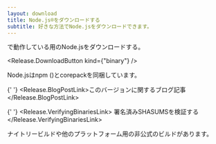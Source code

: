 ```yaml
---
layout: download
title: Node.js®をダウンロードする
subtitle: 好きな方法でNode.jsをダウンロードできます。
---
```


<section>
  <Release.BitnessDropdown />で動作している<Release.OperatingSystemDropdown />用のNode.js<Release.VersionDropdown />をダウンロードする。

  <Release.DownloadButton kind={"binary"} />
</section>

<section>
  Node.jsは<LinkWithArrow href="https://npmjs.com">npm</LinkWithArrow> (<Release.NpmVersion />)とcorepackを同梱しています。

{' '}
<Release.BlogPostLink>このバージョンに関するブログ記事</Release.BlogPostLink>

{' '}
<Release.VerifyingBinariesLink>
  署名済みSHASUMSを検証する
</Release.VerifyingBinariesLink>

  <LinkWithArrow href="https://nodejs.org/download/nightly/">ナイトリービルド</LinkWithArrow>や他のプラットフォーム用の<LinkWithArrow href="https://unofficial-builds.nodejs.org/download/">非公式のビルド</LinkWithArrow>があります。
</section>
